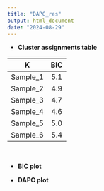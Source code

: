 ```yaml
---
title: "DAPC_res"
output: html_document
date: "2024-08-29"
---
```


* **Cluster assignments table**

<center>

|K          |       BIC    | 
|:---------:|:------------:|
|Sample_1   |           5.1|  
|Sample_2   |           4.9|  
|Sample_3   |           4.7|  
|Sample_4   |           4.6|  
|Sample_5   |           5.0|  
|Sample_6   |           5.4|  

</center>

&nbsp;

* **BIC plot**

* **DAPC plot**
